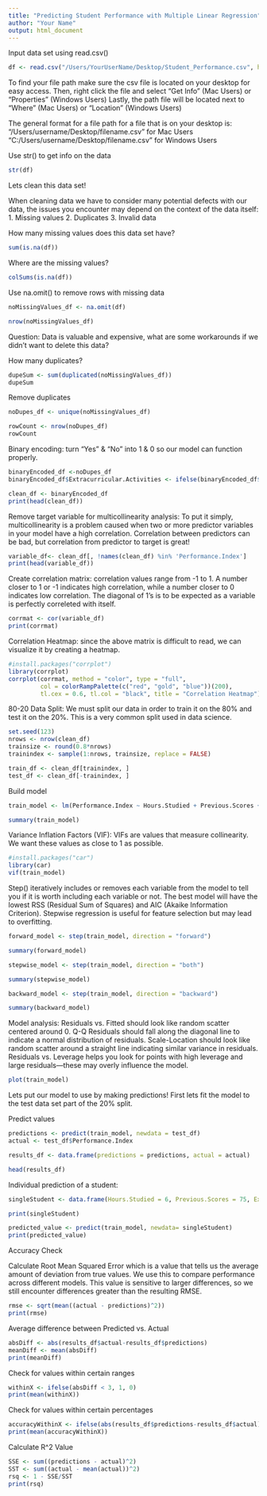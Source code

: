 ```yaml
---
title: "Predicting Student Performance with Multiple Linear Regression"
author: "Your Name"
output: html_document
---
```


Input data set using read.csv()
```r
df <- read.csv("/Users/YourUserName/Desktop/Student_Performance.csv", header = TRUE)
```

To find your file path make sure the csv file is located on your desktop for easy access. 
Then, right click the file and select "Get Info" (Mac Users) or "Properties" (Windows Users)
Lastly, the path file will be located next to "Where" (Mac Users) or "Location" (Windows Users)

The general format for a file path for a file that is on your desktop is:
"/Users/username/Desktop/filename.csv" for Mac Users
"C:/Users/username/Desktop/filename.csv" for Windows Users

Use str() to get info on the data
```r
str(df)
```

Lets clean this data set!

When cleaning data we have to consider many potential defects with our data, the issues you encounter may depend on the context of the data itself:
1. Missing values
2. Duplicates
3. Invalid data

How many missing values does this data set have?
```r
sum(is.na(df))
```

Where are the missing values?
```r
colSums(is.na(df))
```

Use na.omit() to remove rows with missing data
```r
noMissingValues_df <- na.omit(df)

nrow(noMissingValues_df)
```

Question: Data is valuable and expensive, what are some workarounds if we didn't want to delete this data?

How many duplicates?
```r
dupeSum <- sum(duplicated(noMissingValues_df))
dupeSum
```

Remove duplicates
```r
noDupes_df <- unique(noMissingValues_df)

rowCount <- nrow(noDupes_df)
rowCount
```

Binary encoding: turn "Yes" & "No" into 1 & 0 so our model can function properly.
```r
binaryEncoded_df <-noDupes_df
binaryEncoded_df$Extracurricular.Activities <- ifelse(binaryEncoded_df$Extracurricular.Activities == "Yes", 1, 0)

clean_df <- binaryEncoded_df
print(head(clean_df))
```

Remove target variable for multicollinearity analysis:
To put it simply, multicollinearity is a problem caused when two or more predictor variables in your model have a high correlation. Correlation between predictors can be bad, but correlation from predictor to target is great! 
```r
variable_df<- clean_df[, !names(clean_df) %in% 'Performance.Index']
print(head(variable_df))
```

Create correlation matrix: correlation values range from -1 to 1. A number closer to 1 or -1 indicates high correlation, while a number closer to 0 indicates low correlation. The diagonal of 1's is to be expected as a variable is perfectly correleted with itself. 
```r
corrmat <- cor(variable_df)
print(corrmat)
```

Correlation Heatmap: since the above matrix is difficult to read, we can visualize it by creating a heatmap.
```r
#install.packages("corrplot")
library(corrplot)
corrplot(corrmat, method = "color", type = "full", 
         col = colorRampPalette(c("red", "gold", "blue"))(200),
         tl.cex = 0.6, tl.col = "black", title = "Correlation Heatmap")
```

80-20 Data Split: We must split our data in order to train it on the 80% and test it on the 20%. This is a very common split used in data science.
```r
set.seed(123)
nrows <- nrow(clean_df)
trainsize <- round(0.8*nrows)
trainindex <- sample(1:nrows, trainsize, replace = FALSE)

train_df <- clean_df[trainindex, ]
test_df <- clean_df[-trainindex, ]
```

Build model
```r
train_model <- lm(Performance.Index ~ Hours.Studied + Previous.Scores + Extracurricular.Activities + Sleep.Hours + Sample.Question.Papers.Practiced, data = train_df)

summary(train_model)
```

Variance Inflation Factors (VIF): VIFs are values that measure collinearity. We want these values as close to 1 as possible.
```r
#install.packages("car")
library(car)
vif(train_model)
```

Step() iteratively includes or removes each variable from the model to tell you if it is worth including each variable or not. The best model will have the lowest RSS (Residual Sum of Squares) and AIC (Akaike Information Criterion). Stepwise regression is useful for feature selection but may lead to overfitting.

```r
forward_model <- step(train_model, direction = "forward")

summary(forward_model)
```

```r
stepwise_model <- step(train_model, direction = "both")

summary(stepwise_model)
```

```r
backward_model <- step(train_model, direction = "backward")

summary(backward_model)
```

Model analysis:
Residuals vs. Fitted should look like random scatter centered around 0.
Q-Q Residuals should fall along the diagonal line to indicate a normal distribution of residuals.
Scale-Location should look like random scatter around a straight line indicating similar variance in residuals.
Residuals vs. Leverage helps you look for points with high leverage and large residuals—these may overly influence the model.
```r
plot(train_model)
```

Lets put our model to use by making predictions! First lets fit the model to the test data set part of the 20% split.

Predict values
```r
predictions <- predict(train_model, newdata = test_df)
actual <- test_df$Performance.Index

results_df <- data.frame(predictions = predictions, actual = actual)

head(results_df)
```

Individual prediction of a student:
```r
singleStudent <- data.frame(Hours.Studied = 6, Previous.Scores = 75, Extracurricular.Activities = 0, Sleep.Hours = 7.5, Sample.Question.Papers.Practiced = 2)

print(singleStudent)

predicted_value <- predict(train_model, newdata= singleStudent)
print(predicted_value)
```

Accuracy Check

Calculate Root Mean Squared Error which is a value that tells us the average amount of deviation from true values. We use this to compare performance across different models. This value is sensitive to larger differences, so we still encounter differences greater than the resulting RMSE.
```r
rmse <- sqrt(mean((actual - predictions)^2))
print(rmse)
```

Average difference between Predicted vs. Actual
```r
absDiff <- abs(results_df$actual-results_df$predictions)
meanDiff <- mean(absDiff)
print(meanDiff)
```

Check for values within certain ranges
```r
withinX <- ifelse(absDiff < 3, 1, 0)
print(mean(withinX))
```

Check for values within certain percentages
```r
accuracyWithinX <- ifelse(abs(results_df$predictions-results_df$actual) < 0.10*results_df$actual,1,0)
print(mean(accuracyWithinX))
```

Calculate R^2 Value
```r
SSE <- sum((predictions - actual)^2)
SST <- sum((actual - mean(actual))^2)
rsq <- 1 - SSE/SST
print(rsq)
```










